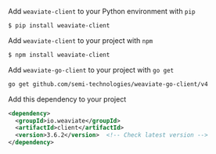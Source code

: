 
<Tabs groupId="languages">
<TabItem value="py" label="Python">

Add `weaviate-client` to your Python environment with `pip`

```bash
$ pip install weaviate-client
```

</TabItem>
<TabItem value="js" label="JavaScript">

Add `weaviate-client` to your project with `npm`
```bash
$ npm install weaviate-client
```

</TabItem>
<TabItem value="go" label="Go">

Add `weaviate-go-client` to your project with `go get`

```bash
go get github.com/semi-technologies/weaviate-go-client/v4
```

</TabItem>
<TabItem value="java" label="Java">

Add this dependency to your project

```xml
<dependency>
  <groupId>io.weaviate</groupId>
  <artifactId>client</artifactId>
  <version>3.6.2</version>  <!-- Check latest version -->
</dependency>
```

</TabItem>
</Tabs>